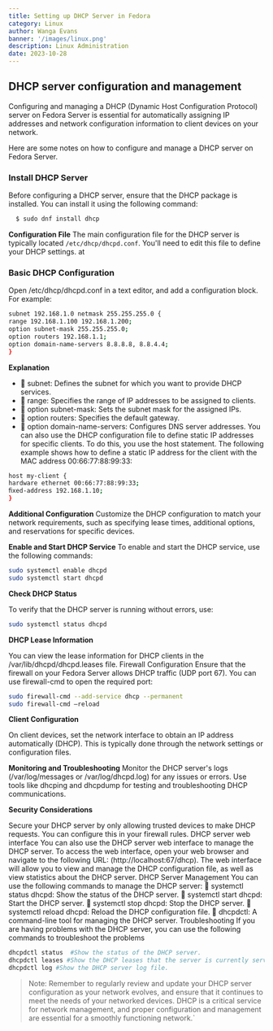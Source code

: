 ```yaml
---
title: Setting up DHCP Server in Fedora
category: Linux
author: Wanga Evans
banner: '/images/linux.png'
description: Linux Administration
date: 2023-10-28
---
```


## DHCP server configuration and management
Configuring and managing a DHCP (Dynamic Host Configuration Protocol) server on Fedora
Server is essential for automatically assigning IP addresses and network configuration
information to client devices on your network.

Here are some notes on how to configure and
manage a DHCP server on Fedora Server.
<Toc/>
### Install DHCP Server
Before configuring a DHCP server, ensure that the DHCP package is installed. You can install
it using the following command:

```bash
  $ sudo dnf install dhcp
```

**Configuration File**
The main configuration file for the DHCP server is typically located
`/etc/dhcp/dhcpd.conf`. You'll need to edit this file to define your DHCP settings.
at

### Basic DHCP Configuration

Open /etc/dhcp/dhcpd.conf in a text editor, and add a configuration block. For example:

```sh
subnet 192.168.1.0 netmask 255.255.255.0 {
range 192.168.1.100 192.168.1.200;
option subnet-mask 255.255.255.0;
option routers 192.168.1.1;
option domain-name-servers 8.8.8.8, 8.8.4.4;
}
```

**Explanation**

-  subnet: Defines the subnet for which you want to provide DHCP services.
-  range: Specifies the range of IP addresses to be assigned to clients.
-  option subnet-mask: Sets the subnet mask for the assigned IPs.
-  option routers: Specifies the default gateway.
-  option domain-name-servers: Configures DNS server addresses.
  You can also use the DHCP configuration file to define static IP addresses for specific clients.
  To do this, you use the host statement. The following example shows how to define a static IP
  address for the client with the MAC address 00:66:77:88:99:33:

```sh
host my-client {
hardware ethernet 00:66:77:88:99:33;
ﬁxed-address 192.168.1.10;
}
```

**Additional Configuration**
Customize the DHCP configuration to match your network requirements, such as specifying
lease times, additional options, and reservations for specific devices.

**Enable and Start DHCP Service**
To enable and start the DHCP service, use the following commands:

```bash
sudo systemctl enable dhcpd
sudo systemctl start dhcpd
```

**Check DHCP Status**

To verify that the DHCP server is running without errors, use:

```bash
sudo systemctl status dhcpd

```

**DHCP Lease Information**

You can view the lease information for DHCP clients in the /var/lib/dhcpd/dhcpd.leases file.
Firewall Configuration
Ensure that the firewall on your Fedora Server allows DHCP traffic (UDP port 67). You can
use firewall-cmd to open the required port:

```bash
sudo firewall-cmd --add-service dhcp --permanent
sudo firewall-cmd –reload
```

**Client Configuration**

On client devices, set the network interface to obtain an IP address automatically (DHCP). This
is typically done through the network settings or configuration files.

**Monitoring and Troubleshooting**
Monitor the DHCP server's logs (/var/log/messages or /var/log/dhcpd.log) for any issues or
errors. Use tools like dhcping and dhcpdump for testing and troubleshooting DHCP
communications.

**Security Considerations**

Secure your DHCP server by only allowing trusted devices to make DHCP requests. You can
configure this in your firewall rules.
DHCP server web interface
You can also use the DHCP server web interface to manage the DHCP server. To access the
web interface, open your web browser and navigate to the following URL:
(http://localhost:67/dhcp). The web interface will allow you to view and manage the DHCP
configuration file, as well as view statistics about the DHCP server.
DHCP Server Management
You can use the following commands to manage the DHCP server:
 systemctl status dhcpd: Show the status of the DHCP server.
 systemctl start dhcpd: Start the DHCP server.
 systemctl stop dhcpd: Stop the DHCP server.
 systemctl reload dhcpd: Reload the DHCP configuration file.
 dhcpdctl: A command-line tool for managing the DHCP server.
Troubleshooting
If you are having problems with the DHCP server, you can use the following commands to
troubleshoot the problems

```bash
dhcpdctl status  #Show the status of the DHCP server.
dhcpdctl leases #Show the DHCP leases that the server is currently serving.
dhcpdctl log #Show the DHCP server log file.
```

> Note: Remember to regularly review and update your DHCP server configuration as your
network evolves, and ensure that it continues to meet the needs of your networked devices.
DHCP is a critical service for network management, and proper configuration and
management are essential for a smoothly functioning network.`
